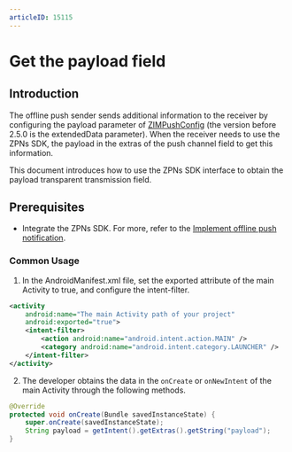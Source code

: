 ```yaml
---
articleID: 15115
---
```

# Get the payload field


## Introduction

The offline push sender sends additional information to the receiver by configuring the payload parameter of [ZIMPushConfig](@-ZIMPushConfig) (the version before 2.5.0 is the extendedData parameter). When the receiver needs to use the ZPNs SDK, the payload in the extras of the push channel field to get this information.

This document introduces how to use the ZPNs SDK interface to obtain the payload transparent transmission field.


<Content />


## Prerequisites

- Integrate the ZPNs SDK. For more, refer to the [Implement offline push notification](./Implement%20offline%20push%20notification.mdx).

### Common Usage

1. In the AndroidManifest.xml file, set the exported attribute of the main Activity to true, and configure the intent-filter.

```xml
<activity
    android:name="The main Activity path of your project"
    android:exported="true">
    <intent-filter>
        <action android:name="android.intent.action.MAIN" />
        <category android:name="android.intent.category.LAUNCHER" />
    </intent-filter>
</activity>
```

2. The developer obtains the data in the `onCreate` or `onNewIntent` of the main Activity through the following methods.

```java
@Override
protected void onCreate(Bundle savedInstanceState) {
    super.onCreate(savedInstanceState);
    String payload = getIntent().getExtras().getString("payload");
}
```
